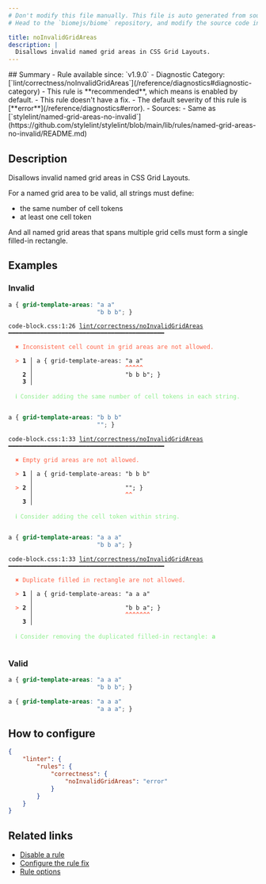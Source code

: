 ```yaml
---
# Don't modify this file manually. This file is auto generated from source, and you will lose your changes next time the website is built.
# Head to the `biomejs/biome` repository, and modify the source code in there.

title: noInvalidGridAreas
description: |
  Disallows invalid named grid areas in CSS Grid Layouts.
---
```


<Tabs>
<TabItem label="CSS" icon="seti:css">
## Summary
- Rule available since: `v1.9.0`
- Diagnostic Category: [`lint/correctness/noInvalidGridAreas`](/reference/diagnostics#diagnostic-category)
- This rule is **recommended**, which means is enabled by default.
- This rule doesn't have a fix.
- The default severity of this rule is [**error**](/reference/diagnostics#error).
- Sources: 
  - Same as [`stylelint/named-grid-areas-no-invalid`](https://github.com/stylelint/stylelint/blob/main/lib/rules/named-grid-areas-no-invalid/README.md)

## Description
Disallows invalid named grid areas in CSS Grid Layouts.

For a named grid area to be valid, all strings must define:

- the same number of cell tokens
- at least one cell token

And all named grid areas that spans multiple grid cells must form a single filled-in rectangle.

## Examples

### Invalid

```css
a { grid-template-areas: "a a"
                         "b b b"; }
```

<pre class="language-text"><code class="language-text">code-block.css:1:26 <a href="https://biomejs.dev/linter/rules/use-consistent-grid-areas">lint/correctness/noInvalidGridAreas</a> ━━━━━━━━━━━━━━━━━━━━━━━━━━━━━━━━━━━━━━━━━━━━<br /><br />  <strong><span style="color: Tomato;">✖</span></strong> <span style="color: Tomato;">Inconsistent cell count in grid areas are not allowed.</span><br />  <br />  <strong><span style="color: Tomato;">&gt;</span></strong> <strong>1 │ </strong>a &#123; grid-template-areas: &quot;a a&quot;<br />   <strong>   │ </strong>                         <strong><span style="color: Tomato;">^</span></strong><strong><span style="color: Tomato;">^</span></strong><strong><span style="color: Tomato;">^</span></strong><strong><span style="color: Tomato;">^</span></strong><strong><span style="color: Tomato;">^</span></strong><br />    <strong>2 │ </strong>                         &quot;b b b&quot;; &#125;<br />    <strong>3 │ </strong><br />  <br />  <strong><span style="color: lightgreen;">ℹ</span></strong> <span style="color: lightgreen;">Consider adding the same number of cell tokens in each string.</span><br />  <br /></code></pre>

```css
a { grid-template-areas: "b b b"
                         ""; }
```

<pre class="language-text"><code class="language-text">code-block.css:1:33 <a href="https://biomejs.dev/linter/rules/use-consistent-grid-areas">lint/correctness/noInvalidGridAreas</a> ━━━━━━━━━━━━━━━━━━━━━━━━━━━━━━━━━━━━━━━━━━━━<br /><br />  <strong><span style="color: Tomato;">✖</span></strong> <span style="color: Tomato;">Empty grid areas are not allowed.</span><br />  <br />  <strong><span style="color: Tomato;">&gt;</span></strong> <strong>1 │ </strong>a &#123; grid-template-areas: &quot;b b b&quot;<br />   <strong>   │ </strong>                                <br />  <strong><span style="color: Tomato;">&gt;</span></strong> <strong>2 │ </strong>                         &quot;&quot;; &#125;<br />   <strong>   │ </strong>                         <strong><span style="color: Tomato;">^</span></strong><strong><span style="color: Tomato;">^</span></strong><br />    <strong>3 │ </strong><br />  <br />  <strong><span style="color: lightgreen;">ℹ</span></strong> <span style="color: lightgreen;">Consider adding the cell token within string.</span><br />  <br /></code></pre>

```css
a { grid-template-areas: "a a a"
                         "b b a"; }
```

<pre class="language-text"><code class="language-text">code-block.css:1:33 <a href="https://biomejs.dev/linter/rules/use-consistent-grid-areas">lint/correctness/noInvalidGridAreas</a> ━━━━━━━━━━━━━━━━━━━━━━━━━━━━━━━━━━━━━━━━━━━━<br /><br />  <strong><span style="color: Tomato;">✖</span></strong> <span style="color: Tomato;">Duplicate filled in rectangle are not allowed.</span><br />  <br />  <strong><span style="color: Tomato;">&gt;</span></strong> <strong>1 │ </strong>a &#123; grid-template-areas: &quot;a a a&quot;<br />   <strong>   │ </strong>                                <br />  <strong><span style="color: Tomato;">&gt;</span></strong> <strong>2 │ </strong>                         &quot;b b a&quot;; &#125;<br />   <strong>   │ </strong>                         <strong><span style="color: Tomato;">^</span></strong><strong><span style="color: Tomato;">^</span></strong><strong><span style="color: Tomato;">^</span></strong><strong><span style="color: Tomato;">^</span></strong><strong><span style="color: Tomato;">^</span></strong><strong><span style="color: Tomato;">^</span></strong><strong><span style="color: Tomato;">^</span></strong><br />    <strong>3 │ </strong><br />  <br />  <strong><span style="color: lightgreen;">ℹ</span></strong> <span style="color: lightgreen;">Consider removing the duplicated filled-in rectangle: </span><span style="color: lightgreen;"><strong>a</strong></span><br />  <br /></code></pre>

### Valid

```css
a { grid-template-areas: "a a a"
                         "b b b"; }
```

```css
a { grid-template-areas: "a a a"
                         "a a a"; }
```

## How to configure
```json title="biome.json"
{
	"linter": {
		"rules": {
			"correctness": {
				"noInvalidGridAreas": "error"
			}
		}
	}
}

```
## Related links

- [Disable a rule](/linter/#disable-a-lint-rule)
- [Configure the rule fix](/linter#configure-the-rule-fix)
- [Rule options](/linter/#rule-options)

</TabItem>
</Tabs>

